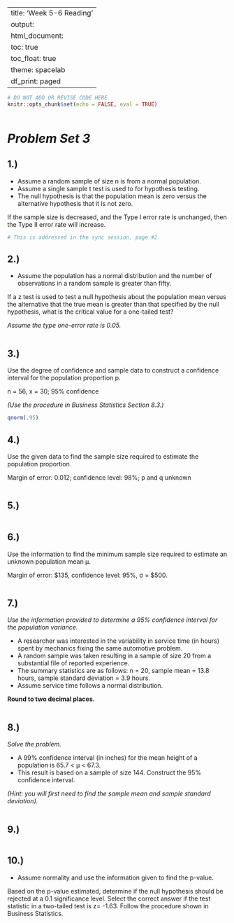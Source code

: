 ﻿---
title: 'Week 5-6 Reading'
output:
  html_document:
    toc: true
    toc_float: true
    theme: spacelab
    df_print: paged
---

```r
# DO NOT ADD OR REVISE CODE HERE
knitr::opts_chunk$set(echo = FALSE, eval = TRUE)

```


```r

```

# _Problem Set 3_

## 1.)

+ Assume a random sample of size n is from a normal population.
+ Assume a single sample t test is used to for hypothesis testing.
+ The null hypothesis is that the population mean is zero versus the alternative hypothesis that it is not zero.

If the sample size is decreased, and the Type I error rate is unchanged, then the Type II error rate will increase.

```r

# This is addressed in the sync session, page #2.

```

## 2.)

+ Assume the population has a normal distribution and the number of observations in a random sample is greater than fifty.

If a z test is used to test a null hypothesis about the population mean versus the alternative that the true mean is greater than that specified by the null hypothesis, what is the critical value for a one-tailed test?  

_Assume the type one-error rate is 0.05._

```r

```

## 3.)

Use the degree of confidence and sample data to construct a confidence interval for the population proportion p.

n = 56, x = 30; 95% confidence

_(Use the procedure in Business Statistics Section 8.3.)_

```r

qnorm(.95)

```

## 4.)

Use the given data to find the sample size required to estimate the population proportion.

Margin of error: 0.012; confidence level: 98%; p and q unknown

```r

```

## 5.)

```r

```

## 6.)

Use the information to find the minimum sample size required to estimate an unknown population mean µ. 

Margin of error: $135, confidence level: 95%, σ = $500.

```r

```

## 7.)

_Use the information provided to determine a 95% confidence interval for the population variance._

+ A researcher was interested in the variability in service time (in hours) spent by mechanics fixing the same automotive problem. 
+ A random sample was taken resulting in a sample of size 20 from a substantial file of reported experience.
+ The summary statistics are as follows:  n = 20, sample mean = 13.8 hours, sample standard deviation = 3.9 hours.
+ Assume service time follows a normal distribution.  

__Round to two decimal places.__

```r

```


## 8.)

_Solve the problem._

+ A 99% confidence interval (in inches) for the mean height of a population is 65.7 < µ < 67.3.
+ This result is based on a sample of size 144. Construct the 95% confidence interval. 

_(Hint: you will first need to find the sample mean and sample standard deviation)._

```r

```

## 9.)

```r

```

## 10.)

+ Assume normality and use the information given to find the p-value.

Based on the p-value estimated, determine if the null hypothesis should be rejected at a 0.1 significance level.  Select the correct answer if the test statistic in a two-tailed test is z= -1.63.  Follow the procedure shown in Business Statistics.

```r

```
